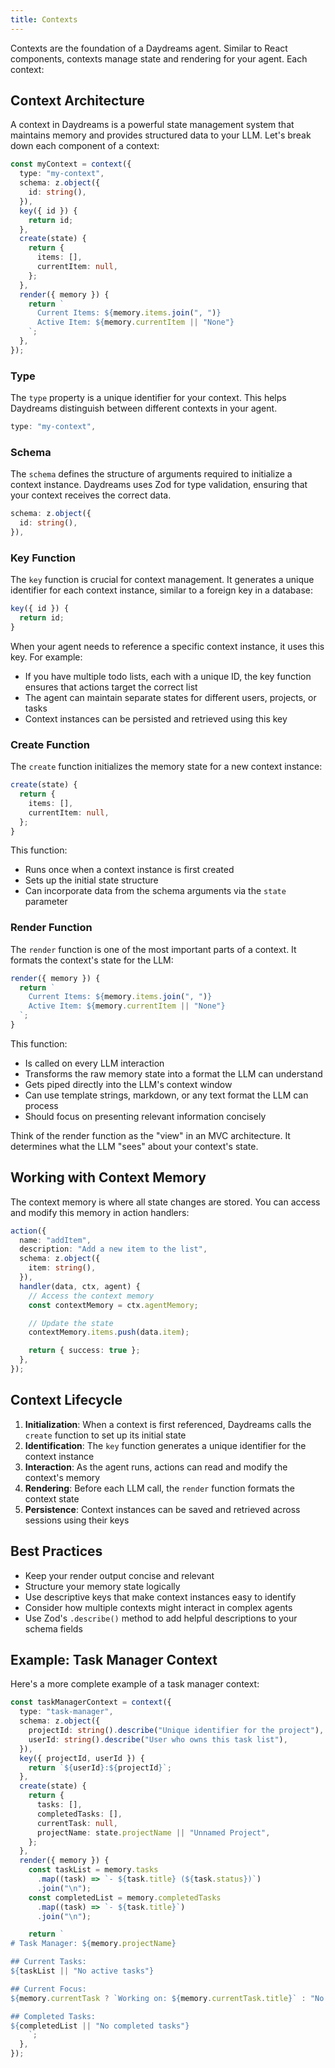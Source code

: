 ```yaml
---
title: Contexts
---
```


Contexts are the foundation of a Daydreams agent. Similar to React components,
contexts manage state and rendering for your agent. Each context:

## Context Architecture

A context in Daydreams is a powerful state management system that maintains
memory and provides structured data to your LLM. Let's break down each component
of a context:

```ts
const myContext = context({
  type: "my-context",
  schema: z.object({
    id: string(),
  }),
  key({ id }) {
    return id;
  },
  create(state) {
    return {
      items: [],
      currentItem: null,
    };
  },
  render({ memory }) {
    return `
      Current Items: ${memory.items.join(", ")}
      Active Item: ${memory.currentItem || "None"}
    `;
  },
});
```

### Type

The `type` property is a unique identifier for your context. This helps
Daydreams distinguish between different contexts in your agent.

```ts
type: "my-context",
```

### Schema

The `schema` defines the structure of arguments required to initialize a context
instance. Daydreams uses Zod for type validation, ensuring that your context
receives the correct data.

```ts
schema: z.object({
  id: string(),
}),
```

### Key Function

The `key` function is crucial for context management. It generates a unique
identifier for each context instance, similar to a foreign key in a database:

```ts
key({ id }) {
  return id;
}
```

When your agent needs to reference a specific context instance, it uses this
key. For example:

- If you have multiple todo lists, each with a unique ID, the key function
  ensures that actions target the correct list
- The agent can maintain separate states for different users, projects, or tasks
- Context instances can be persisted and retrieved using this key

### Create Function

The `create` function initializes the memory state for a new context instance:

```ts
create(state) {
  return {
    items: [],
    currentItem: null,
  };
}
```

This function:

- Runs once when a context instance is first created
- Sets up the initial state structure
- Can incorporate data from the schema arguments via the `state` parameter

### Render Function

The `render` function is one of the most important parts of a context. It
formats the context's state for the LLM:

```ts
render({ memory }) {
  return `
    Current Items: ${memory.items.join(", ")}
    Active Item: ${memory.currentItem || "None"}
  `;
}
```

This function:

- Is called on every LLM interaction
- Transforms the raw memory state into a format the LLM can understand
- Gets piped directly into the LLM's context window
- Can use template strings, markdown, or any text format the LLM can process
- Should focus on presenting relevant information concisely

Think of the render function as the "view" in an MVC architecture. It determines
what the LLM "sees" about your context's state.

## Working with Context Memory

The context memory is where all state changes are stored. You can access and
modify this memory in action handlers:

```ts
action({
  name: "addItem",
  description: "Add a new item to the list",
  schema: z.object({
    item: string(),
  }),
  handler(data, ctx, agent) {
    // Access the context memory
    const contextMemory = ctx.agentMemory;

    // Update the state
    contextMemory.items.push(data.item);

    return { success: true };
  },
});
```

## Context Lifecycle

1. **Initialization**: When a context is first referenced, Daydreams calls the
   `create` function to set up its initial state
2. **Identification**: The `key` function generates a unique identifier for the
   context instance
3. **Interaction**: As the agent runs, actions can read and modify the context's
   memory
4. **Rendering**: Before each LLM call, the `render` function formats the
   context state
5. **Persistence**: Context instances can be saved and retrieved across sessions
   using their keys

## Best Practices

- Keep your render output concise and relevant
- Structure your memory state logically
- Use descriptive keys that make context instances easy to identify
- Consider how multiple contexts might interact in complex agents
- Use Zod's `.describe()` method to add helpful descriptions to your schema
  fields

## Example: Task Manager Context

Here's a more complete example of a task manager context:

```ts
const taskManagerContext = context({
  type: "task-manager",
  schema: z.object({
    projectId: string().describe("Unique identifier for the project"),
    userId: string().describe("User who owns this task list"),
  }),
  key({ projectId, userId }) {
    return `${userId}:${projectId}`;
  },
  create(state) {
    return {
      tasks: [],
      completedTasks: [],
      currentTask: null,
      projectName: state.projectName || "Unnamed Project",
    };
  },
  render({ memory }) {
    const taskList = memory.tasks
      .map((task) => `- ${task.title} (${task.status})`)
      .join("\n");
    const completedList = memory.completedTasks
      .map((task) => `- ${task.title}`)
      .join("\n");

    return `
# Task Manager: ${memory.projectName}

## Current Tasks:
${taskList || "No active tasks"}

## Current Focus:
${memory.currentTask ? `Working on: ${memory.currentTask.title}` : "No task in focus"}

## Completed Tasks:
${completedList || "No completed tasks"}
    `;
  },
});
```
